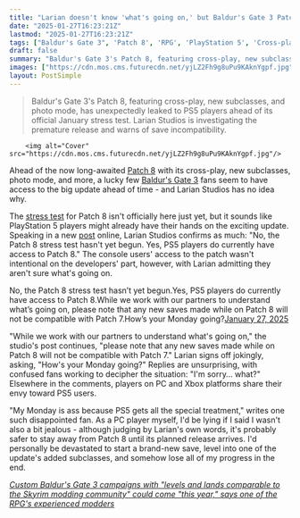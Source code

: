 ```yaml
---
title: "Larian doesn't know 'what's going on,' but Baldur's Gate 3 Patch 8 has come early for PS5 players: 'How's your Monday going?'"
date: "2025-01-27T16:23:21Z"
lastmod: "2025-01-27T16:23:21Z"
tags: ["Baldur's Gate 3", 'Patch 8', 'RPG', 'PlayStation 5', 'Cross-play', 'PC', 'Update', 'Stress Test', 'Subclasses', 'Photo Mode']
draft: false
summary: "Baldur's Gate 3's Patch 8, featuring cross-play, new subclasses, and photo mode, has unexpectedly leaked to PS5 players ahead of its official January stress test. Larian Studios is investigating the premature release and warns of save incompatibility."
images: ["https://cdn.mos.cms.futurecdn.net/yjLZ2Fh9g8uPu9KAknYgpf.jpg"]
layout: PostSimple
---
```

> Baldur's Gate 3's Patch 8, featuring cross-play, new subclasses, and photo mode, has unexpectedly leaked to PS5 players ahead of its official January stress test. Larian Studios is investigating the premature release and warns of save incompatibility.


        <img alt="Cover" src="https://cdn.mos.cms.futurecdn.net/yjLZ2Fh9g8uPu9KAknYgpf.jpg"/>
        
Ahead of the now long-awaited [<u>Patch 8</u>](https://www.gamesradar.com/games/baldur-s-gate/larian-wasnt-kidding-when-it-said-its-not-quite-done-baldurs-gate-3-update-will-add-12-new-subclasses-crossplay-photo-mode-and-more-next-year/#:~:text=Patch%208%20will%20also%20add,now%20we%20have%20the%20details.) with its cross-play, new subclasses, photo mode, and more, a lucky few [<u>Baldur's Gate 3</u>](https://www.gamesradar.com/baldurs-gate-3-guide/) fans seem to have access to the big update ahead of time - and Larian Studios has no idea why.

The [<u>stress test</u>](https://www.gamesradar.com/games/baldur-s-gate/baldurs-gate-3s-patch-8-stress-test-is-planned-for-early-january-across-pc-and-consoles-as-larian-wants-to-catch-things-before-they-can-become-an-issue/) for Patch 8 isn't officially here just yet, but it sounds like PlayStation 5 players might already have their hands on the exciting update. Speaking in a new [<u>post</u>](https://x.com/larianstudios/status/1883903199687631144) online, Larian Studios confirms as much: "No, the Patch 8 stress test hasn't yet begun. Yes, PS5 players do currently have access to Patch 8." The console users' access to the patch wasn't intentional on the developers' part, however, with Larian admitting they aren't sure what's going on.

No, the Patch 8 stress test hasn’t yet begun.Yes, PS5 players do currently have access to Patch 8.While we work with our partners to understand what’s going on, please note that any new saves made while on Patch 8 will not be compatible with Patch 7.How’s your Monday going?[January 27, 2025](https://twitter.com/larianstudios/status/1883903199687631144)

"While we work with our partners to understand what's going on," the studio's post continues, "please note that any new saves made while on Patch 8 will not be compatible with Patch 7." Larian signs off jokingly, asking, "How's your Monday going?" Replies are unsurprising, with confused fans working to decipher the situation: "I'm sorry… what?" Elsewhere in the comments, players on PC and Xbox platforms share their envy toward PS5 users.

"My Monday is ass because PS5 gets all the special treatment," writes one such disappointed fan. As a PC player myself, I'd be lying if I said I wasn't also a bit jealous - although judging by Larian's own words, it's probably safer to stay away from Patch 8 until its planned release arrives. I'd personally be devastated to start a brand-new save, level into one of the update's added subclasses, and somehow lose all of my progress in the end.

[<u><em>Custom Baldur's Gate 3 campaigns with "levels and lands comparable to the Skyrim modding community" could come "this year," says one of the RPG's experienced modders</em></u>](https://www.gamesradar.com/games/baldur-s-gate/custom-baldurs-gate-3-campaigns-with-levels-and-lands-comparable-to-the-skyrim-modding-community-could-come-this-year-says-one-of-the-rpgs-experienced-modders/)
        